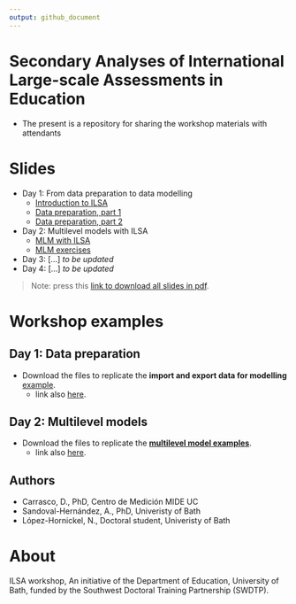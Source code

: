 ```yaml
---
output: github_document
---
```


# Secondary Analyses of International Large-scale Assessments in Education

- The present is a repository for sharing the workshop materials with attendants

# Slides

- Day 1: From data preparation to data modelling
  + [Introduction to ILSA](https://www.dropbox.com/s/b6jullktpr2k1ul/day_01_part_1_intro.pdf?dl=1)
  + [Data preparation, part 1](https://www.dropbox.com/s/errjks89w4flkeh/day_01_part_2_data_prep.pdf?dl=1)
  + [Data preparation, part 2](https://www.dropbox.com/s/xts1igppk6od75u/day_01_part_3_data_prep.pdf?dl=1)
- Day 2: Multilevel models with ILSA
  + [MLM with ILSA](https://www.dropbox.com/s/xpsu9jt6fx7z6w6/day_02_part_1_MLM_w_ILSA.pdf?dl=1)
  + [MLM exercises](https://www.dropbox.com/s/6kba1j6t806trw6/day_02_part_2_ILSA_MLM_exercises.pdf?dl=1)

- Day 3: [...] *to be updated*
- Day 4: [...] *to be updated*

>Note: press this [link to download all slides in pdf](https://www.dropbox.com/sh/hrajgyb6e31b6cr/AAC2C8fpxlrfQGI70Q9tycy4a?dl=1).

# Workshop examples

## Day 1: Data preparation

- Download the files to replicate the **import and export data for modelling** [example](https://www.dropbox.com/sh/1kxfsumwf2dot07/AAAsOZpI0VghO40SBVPgrzhQa?dl=1).
  + link also [here](https://www.dropbox.com/sh/1kxfsumwf2dot07/AAAsOZpI0VghO40SBVPgrzhQa?dl=1).


## Day 2: Multilevel models

- Download the files to replicate the [**multilevel model examples**](https://www.dropbox.com/sh/3vl7vd85h4qr6ol/AACVtG9U2jRaFCXNir8ZHzVga?dl=1).
  + link also [here](https://www.dropbox.com/sh/3vl7vd85h4qr6ol/AACVtG9U2jRaFCXNir8ZHzVga?dl=1).



## Authors

- Carrasco, D., PhD, Centro de Medición MIDE UC
- Sandoval-Hernández, A., PhD, Univeristy of Bath
- López-Hornickel, N., Doctoral student, Univeristy of Bath


# About

ILSA workshop, An initiative of the Department of Education, University of Bath, funded by the Southwest Doctoral Training Partnership (SWDTP).

